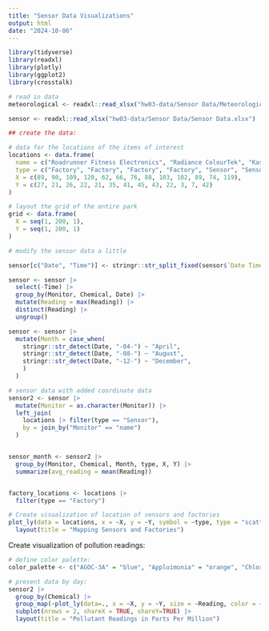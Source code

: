 ```yaml
---
title: "Sensor Data Visualizations"
output: html
date: "2024-10-06"
---
```


```r
library(tidyverse)
library(readxl)
library(plotly)
library(ggplot2)
library(crosstalk)

# read in data
meteorological <- readxl::read_xlsx("hw03-data/Sensor Data/Meteorological Data.xlsx", range = "A1:C459")

sensor <- readxl::read_xlsx("hw03-data/Sensor Data/Sensor Data.xlsx")
```


```r
## create the data: 

# data for the locations of the items of interest
locations <- data.frame(
  name = c("Roadrunner Fitness Electronics", "Radiance ColourTek", "Kasios Office Furniture", "Indigo Sol Boards", "1", "2", "3", "4", "5", "6", "7", "8", "9"), 
  type = c("Factory", "Factory", "Factory", "Factory", "Sensor", "Sensor", "Sensor", "Sensor", "Sensor", "Sensor", "Sensor", "Sensor", "Sensor"),
  X = c(89, 90, 109, 120, 62, 66, 76, 88, 103, 102, 89, 74, 119), 
  Y = c(27, 21, 26, 22, 21, 35, 41, 45, 43, 22, 3, 7, 42)
)

# layout the grid of the entire park 
grid <- data.frame(
  X = seq(1, 200, 1), 
  Y = seq(1, 200, 1)
)

# modify the sensor data a little 

sensor[c("Date", "Time")] <- stringr::str_split_fixed(sensor$`Date Time`, " ", 2)

sensor <- sensor |> 
  select(-Time) |> 
  group_by(Monitor, Chemical, Date) |> 
  mutate(Reading = max(Reading)) |> 
  distinct(Reading) |> 
  ungroup()

sensor <- sensor |> 
  mutate(Month = case_when(
    stringr::str_detect(Date, "-04-") ~ "April",
    stringr::str_detect(Date, "-08-") ~ "August",
    stringr::str_detect(Date, "-12-") ~ "December",
    )
  )

# sensor data with added coordinate data
sensor2 <- sensor |>
  mutate(Monitor = as.character(Monitor)) |> 
  left_join(
    locations |> filter(type == "Sensor"),
    by = join_by("Monitor" == "name")
  )


sensor_month <- sensor2 |>
  group_by(Monitor, Chemical, Month, type, X, Y) |>
  summarize(avg_reading = mean(Reading))


factory_locations <- locations |>
  filter(type == "Factory")
```



```r
# Create visualization of location of sensors and factories
plot_ly(data = locations, x = ~X, y = ~Y, symbol = ~type, type = "scatter", mode = "markers", hoverinfo = "text", text = ~name) |> 
  layout(title = "Mapping Sensors and Factories")

```


Create visualization of pollution readings: 
```r
# define color palette: 
color_palette <- c("AGOC-3A" = "blue", "Appluimonia" = "orange", "Chlorodinine" = "green", "Methylosmolene" = "red")

# present data by day:
sensor2 |>
  group_by(Chemical) |>
  group_map(~plot_ly(data=., x = ~X, y = ~Y, size = ~Reading, color = ~Chemical, colors = color_palette, frame = ~Date, type = "scatter", mode = "markers", hoverinfo = "text", text = ~Monitor), keep=TRUE) |>
  subplot(nrows = 2, shareX = TRUE, shareY=TRUE) |> 
  layout(title = "Pollutant Readings in Parts Per Million")
```

